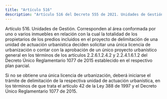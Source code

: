 ```yaml
---
title: "Artículo 516"
description: "Artículo 516 del Decreto 555 de 2021. Unidades de Gestión."
---
```


Artículo 516. Unidades de Gestión. Corresponden al área conformada por uno o varios inmuebles en relación con la cual la totalidad de los propietarios de los predios incluidos en el proyecto de delimitación de una unidad de actuación urbanística deciden solicitar una única licencia de urbanización o contar con la aprobación de un único proyecto urbanístico general en los términos de los artículos 2.2.6.1.2.4.2 y 2.2.4.1.6.1.2 del Decreto Único Reglamentario 1077 de 2015 establecido en el respectivo plan parcial.
 
Si no se obtiene una única licencia de urbanización, deberá iniciarse el trámite de delimitación de la respectiva unidad de actuación urbanística, en los términos de que trata el artículo 42 de la Ley 388 de 1997 y el Decreto Único Reglamentario 1077 de 2015.